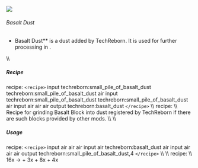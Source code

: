 ![](/mods/techreborn/basalt_dust.png)

###### Basalt Dust

- Basalt Dust** is a dust added by TechReborn. It is used for
        further processing in
        <Mcitem id="techreborn:industrial_centrifuge"/>.

\\\\

##### Recipe

<Mcitem id="minecraft:crafting_table"/> recipe:
`<recipe>` input techreborn:small_pile_of_basalt_dust
techreborn:small_pile_of_basalt_dust air input
techreborn:small_pile_of_basalt_dust
techreborn:small_pile_of_basalt_dust air input air air air output
techreborn:basalt_dust `</recipe>` \\\\
<Mcitem id="techreborn:grinder"/> recipe: \\\\
Recipe for grinding Basalt Block into dust registered by TechReborn if
there are such blocks provided by other mods. \\\\ \\\\

##### Usage

<Mcitem id="minecraft:crafting_table"/> recipe:
`<recipe>` input air air air input air techreborn:basalt_dust air
input air air air output techreborn:small_pile_of_basalt_dust,4
`</recipe>` \\\\ \\\\
<Mcitem id="techreborn:industrial_centrifuge"/>
recipe: \\\\
16x<Mcitem id="techreborn:basalt_dust"/> -\>
<Mcitem id="techreborn:peridot_dust"/> +
3x<Mcitem id="techreborn:calcite_dust"/> +
8x<Mcitem id="techreborn:flint_dust"/> +
4x<Mcitem id="techreborn:dark_ashes"/>
